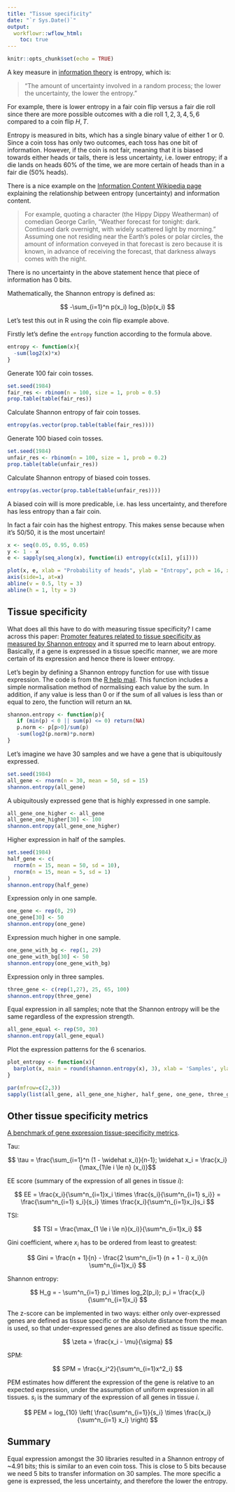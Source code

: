 ```yaml
---
title: "Tissue specificity"
date: "`r Sys.Date()`"
output:
  workflowr::wflow_html:
    toc: true
---
```


```r
knitr::opts_chunk$set(echo = TRUE)
```

A key measure in [information theory](https://en.wikipedia.org/wiki/Entropy_(information_theory)) is entropy, which is:

>"The amount of uncertainty involved in a random process; the lower the uncertainty, the lower the entropy."

For example, there is lower entropy in a fair coin flip versus a fair die roll since there are more possible outcomes with a die roll ${1, 2, 3, 4, 5, 6}$ compared to a coin flip ${H, T}$.

Entropy is measured in bits, which has a single binary value of either 1 or 0. Since a coin toss has only two outcomes, each toss has one bit of information. However, if the coin is not fair, meaning that it is biased towards either heads or tails, there is less uncertainty, i.e. lower entropy; if a die lands on heads 60% of the time, we are more certain of heads than in a fair die (50% heads).

There is a nice example on the [Information Content Wikipedia page](https://en.wikipedia.org/wiki/Information_content#Derivation) explaining the relationship between entropy (uncertainty) and information content.

>For example, quoting a character (the Hippy Dippy Weatherman) of comedian George Carlin, "Weather forecast for tonight: dark. Continued dark overnight, with widely scattered light by morning." Assuming one not residing near the Earth's poles or polar circles, the amount of information conveyed in that forecast is zero because it is known, in advance of receiving the forecast, that darkness always comes with the night.

There is no uncertainty in the above statement hence that piece of information has 0 bits.

Mathematically, the Shannon entropy is defined as:

$$ -\sum_{i=1}^n p(x_i) log_{b}p(x_i) $$

Let's test this out in R using the coin flip example above.

Firstly let's define the `entropy` function according to the formula above.

```r
entropy <- function(x){
  -sum(log2(x)*x)
}
```

Generate 100 fair coin tosses.

```r
set.seed(1984)
fair_res <- rbinom(n = 100, size = 1, prob = 0.5)
prop.table(table(fair_res))
```

Calculate Shannon entropy of fair coin tosses.

```r
entropy(as.vector(prop.table(table(fair_res))))
```

Generate 100 biased coin tosses.

```r
set.seed(1984)
unfair_res <- rbinom(n = 100, size = 1, prob = 0.2)
prop.table(table(unfair_res))
```

Calculate Shannon entropy of biased coin tosses.

```r
entropy(as.vector(prop.table(table(unfair_res))))
```

A biased coin will is more predicable, i.e. has less uncertainty, and therefore has less entropy than a fair coin.

In fact a fair coin has the highest entropy. This makes sense because when it's 50/50, it is the most uncertain!

```r
x <- seq(0.05, 0.95, 0.05)
y <- 1 - x
e <- sapply(seq_along(x), function(i) entropy(c(x[i], y[i])))

plot(x, e, xlab = "Probability of heads", ylab = "Entropy", pch = 16, xaxt = 'n')
axis(side=1, at=x)
abline(v = 0.5, lty = 3)
abline(h = 1, lty = 3)
```

## Tissue specificity

What does all this have to do with measuring tissue specificity? I came across this paper: [Promoter features related to tissue specificity as measured by Shannon entropy](https://genomebiology.biomedcentral.com/articles/10.1186/gb-2005-6-4-r33) and it spurred me to learn about entropy. Basically, if a gene is expressed in a tissue specific manner, we are more certain of its expression and hence there is lower entropy.

Let's begin by defining a Shannon entropy function for use with tissue expression. The code is from the [R help mail](https://stat.ethz.ch/pipermail/r-help/2008-July/167112.html). This function includes a simple normalisation method of normalising each value by the sum. In addition, if any value is less than 0 or if the sum of all values is less than or equal to zero, the function will return an `NA`.

```r
shannon.entropy <- function(p){
   if (min(p) < 0 || sum(p) <= 0) return(NA)
   p.norm <- p[p>0]/sum(p)
   -sum(log2(p.norm)*p.norm)
}
```

Let's imagine we have 30 samples and we have a gene that is ubiquitously expressed.

```r
set.seed(1984)
all_gene <- rnorm(n = 30, mean = 50, sd = 15)
shannon.entropy(all_gene)
```

A ubiquitously expressed gene that is highly expressed in one sample.

```r
all_gene_one_higher <- all_gene
all_gene_one_higher[30] <- 100
shannon.entropy(all_gene_one_higher)
```

Higher expression in half of the samples.

```r
set.seed(1984)
half_gene <- c(
  rnorm(n = 15, mean = 50, sd = 10),
  rnorm(n = 15, mean = 5, sd = 1)
)
shannon.entropy(half_gene)
```

Expression only in one sample.

```r
one_gene <- rep(0, 29)
one_gene[30] <- 50
shannon.entropy(one_gene)
```

Expression much higher in one sample.

```r
one_gene_with_bg <- rep(1, 29)
one_gene_with_bg[30] <- 50
shannon.entropy(one_gene_with_bg)
```

Expression only in three samples.

```r
three_gene <- c(rep(1,27), 25, 65, 100)
shannon.entropy(three_gene)
```

Equal expression in all samples; note that the Shannon entropy will be the same regardless of the expression strength.

```r
all_gene_equal <- rep(50, 30)
shannon.entropy(all_gene_equal)
```

Plot the expression patterns for the 6 scenarios.

```r
plot_entropy <- function(x){
  barplot(x, main = round(shannon.entropy(x), 3), xlab = 'Samples', ylab = 'Expression')
}

par(mfrow=c(2,3))
sapply(list(all_gene, all_gene_one_higher, half_gene, one_gene, three_gene, all_gene_equal), plot_entropy)
```

## Other tissue specificity metrics

[A benchmark of gene expression tissue-specificity metrics](https://www.ncbi.nlm.nih.gov/pmc/articles/PMC5444245/).

Tau:

$$ \tau = \frac{\sum_{i=1}^n (1 - \widehat x_i)}{n-1}; \widehat x_i = \frac{x_i}{\max_{1\le i \le n} (x_i)}$$

EE score (summary of the expression of all genes in tissue $i$):

$$ EE = \frac{x_i}{\sum^n_{i=1}x_i \times \frac{s_i}{\sum^n_{i=1} s_i}} = \frac{\sum^n_{i=1} s_i}{s_i} \times \frac{x_i}{\sum^n_{i=1}x_i}s_i $$

TSI:

$$ TSI = \frac{\max_{1 \le i \le n}(x_i)}{\sum^n_{i=1}x_i} $$

Gini coefficient, where $x_i$ has to be ordered from least to greatest:

$$ Gini = \frac{n + 1}{n} - \frac{2 \sum^n_{i=1} (n + 1 - i) x_i}{n \sum^n_{i=1}x_i} $$

Shannon entropy:

$$ H_g = - \sum^n_{i=1} p_i \times log_2(p_i); p_i = \frac{x_i}{\sum^n_{i=1}x_i} $$

The z-score can be implemented in two ways: either only over-expressed genes are defined as tissue specific or the absolute distance from the mean is used, so that under-expressed genes are also defined as tissue specific.

$$ \zeta = \frac{x_i - \mu}{\sigma} $$

SPM:

$$ SPM = \frac{x_i^2}{\sum^n_{i=1}x^2_i} $$

PEM estimates how different the expression of the gene is relative to an expected expression, under the assumption of uniform expression in all tissues. $s_i$ is the summary of the expression of all genes in tissue $i$.

$$ PEM = log_{10} \left( \frac{\sum^n_{i=1}}{s_i} \times \frac{x_i}{\sum^n_{i=1} x_i} \right) $$

## Summary

Equal expression amongst the 30 libraries resulted in a Shannon entropy of ~4.91 bits; this is similar to an even coin toss. This is close to 5 bits because we need 5 bits to transfer information on 30 samples. The more specific a gene is expressed, the less uncertainty, and therefore the lower the entropy.

